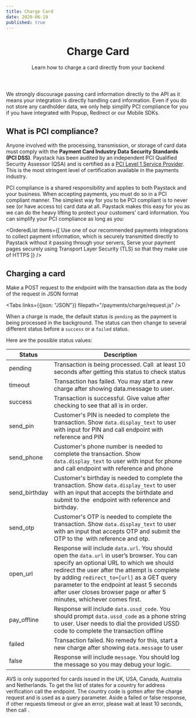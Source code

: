 ```yaml
---
title: Charge Card
date: 2020-06-19
published: true
---
```


<header>
	<h1>Charge Card</h1>
  <p>
    Learn how to charge a card directly from your backend 
  </p>
</header>

<Callout type="danger" title="PCI Compliance">
  We strongly discourage passing card information directly to the API as it means your integration is directly handling card information. Even if you do not store any cardholder data, we only help simplify PCI compliance for you if you have integrated with <Link to="/payments/accept-payments#popup">Popup</Link>, <Link to="/payments/accept-payments/#redirect">Redirect</Link> or our <Link to="/libraries-and-plugins/libraries">Mobile SDKs</Link>.
</Callout>


## What is PCI compliance?

Anyone involved with the processing, transmission, or storage of card data must comply with the **Payment Card Industry Data Security Standards (PCI DSS)**. Paystack has been audited by an independent PCI Qualified Security Assessor (QSA) and is certified as a <a href="https://paystack.com/compliance" target="_blank" rel="noopener noreferrer">PCI Level 1 Service Provider</a>. This is the most stringent level of certification available in the payments industry.

PCI compliance is a shared responsibility and applies to both Paystack and your business. When accepting payments, you must do so in a PCI compliant manner. The simplest way for you to be PCI compliant is to never see (or have access to) card data at all. Paystack makes this easy for you as we can do the heavy lifting to protect your customers’ card information. You can simplify your PCI compliance as long as you:

<OrderedList items={[
  <span>Use one of our recommended payments integrations to collect payment information, which is securely transmitted directly to Paystack without it passing through your servers</span>,
  <span>Serve your payment pages securely using Transport Layer Security (TLS) so that they make use of HTTPS</span>
  ]} 
/>

## Charging a card

Make a POST request to the <ApiLink title="Charge" path="charge" /> endpoint with the transaction data as the body of the request in JSON format

<Tabs links={{json: "JSON"}} filepath="/payments/charge/request.js" />

When a charge is made, the default status is `pending` as the payment is being processed in the background. The status can then change to several different status before a `success` or a `failed` status.

Here are the possible status values:

<table>
  <thead>
    <tr>
      <th>Status</th>
      <th>Description</th>
    </tr>
  </thead>
  <tbody>
    <tr>
      <td>pending</td>
      <td>Transaction is being processed. Call <ApiLink title="Check pending charge" path="charge-check" /> at least 10 seconds after getting this status to check status</td>
    </tr>
    <tr>
      <td>timeout</td>
      <td>Transaction has failed. You may start a new charge after showing data.message to user.</td>
    </tr>
    <tr>
      <td>success</td>
      <td>Transaction is successful. Give value after checking to see that all is in order.</td>
    </tr>
    <tr>
      <td>send_pin</td>
      <td>
        Customer's PIN is needed to complete the transaction. Show <code>data.display_text</code> to user with input for PIN and call <ApiLink title="Submit PIN" path="charge-submit-pin" /> endpoint with reference and PIN</td>
    </tr>
    <tr>
      <td>send_phone</td>
      <td>
        Customer's phone number is needed to complete the transaction. Show <code>data.display_text</code> to user with input for phone and call <ApiLink title="Submit Phone" path="charge-submit-phone" /> endpoint with reference and phone</td>
    </tr>
    <tr>
      <td>send_birthday</td>
      <td>Customer's birthday is needed to complete the transaction. Show <code>data.display_text</code> to user with an input that accepts the birthdate and submit to the <ApiLink title="Submit Birthday" path="charge-submit-birthday" /> endpoint with reference and birthday.</td>
    </tr>
    <tr>
      <td>send_otp</td>
      <td>
          Customer's OTP is needed to complete the transaction. Show <code>data.display_text</code> to user with an input that accepts OTP and submit the OTP to the <ApiLink title="Submit OTP" path="charge-submit-otp" /> with reference and otp.
      </td>
    </tr>
    <tr>
      <td>open_url</td>
      <td>
          Response will include <code>data.url</code>. You should open the <code>data.url</code> in user’s browser. You can specify an optional URL to which we should redirect the user after the attempt is complete by adding <code>redirect_to=[url]</code> as a GET query parameter to the <ApiLink title="Check Pending Charge" path="charge-check" /> endpoint at least 5 seconds after user closes browser page or after 5 minutes, whichever comes first.
      </td>
    </tr>
    <tr>
      <td>pay_offline</td>
      <td>
          Response will include <code>data.ussd_code</code>. You should prompt <code>data.ussd_code</code> as a phone string to user. User needs to dial the provided USSD code to complete the transaction offline
      </td>
    </tr>
    <tr>
      <td>failed</td>
      <td>
          Transaction failed. No remedy for this, start a new charge after showing <code>data.message</code> to user
      </td>
    </tr>
    <tr>
      <td>false</td>
      <td>
        Response will include <code>message</code>. You should log the message so you may debug your logic.
      </td>
    </tr>
  </tbody>
</table> 
<Callout type="info" title="Address Verification System (send_address)">
  AVS is only supported for cards issued in the UK, USA, Canada, Australia and Netherlands. To get the list of states for a country for address verification call the <ApiLink title="List States (AVS)" path="miscellaneous-avs-states" /> endpoint. The country code is gotten after the charge request and is used as a query parameter.
</Callout>

<Callout type="warning" title="Request timeout">
  Aside a failed or false response, if other requests timeout or give an error, please wait at least 10 seconds, then call <ApiLink title="Check Pending Charge" path="charge-check" />.
</Callout>





